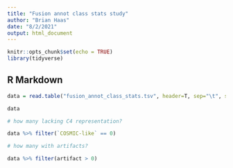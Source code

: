 ```yaml
---
title: "Fusion annot class stats study"
author: "Brian Haas"
date: "8/2/2021"
output: html_document
---
```


```r
knitr::opts_chunk$set(echo = TRUE)
library(tidyverse)
```

## R Markdown

```r

data = read.table("fusion_annot_class_stats.tsv", header=T, sep="\t", stringsAsFactors = F, check.names = F)

data
```





```r
# how many lacking C4 representation?

data %>% filter(`COSMIC-like` == 0)


```





```r
# how many with artifacts?

data %>% filter(artifact > 0)

```





